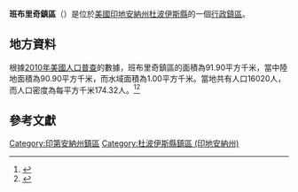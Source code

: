 {{noteTA
|G1=USState
|G2=地名
|G3=Unit
}}
{{Infobox settlement
|official_name            = 班布里奇鎮區
|native_name = Bainbridge Township
|settlement_type          = [[行政鎮區|行政鎮區]]
|image_skyline            = Dubois - Bainbridge.jpg
|imagesize                = 250px
|image_map                = Map highlighting Bainbridge Township, Dubois County, Indiana.svg
|mapsize                  = 250px
|pushpin_map  =USA Indiana
|pushpin_label = 班布里奇鎮區
|pushpin_label_position   = top
|pushpin_map_caption      = 班布里奇鎮區在印地安納州的位置
|subdivision_type         = [[世界政區索引|國家]]
|subdivision_type1        = [[美国州份|州份]]
|subdivision_type2        = [[印地安納州行政区划|縣]]
|subdivision_name         = [[美国|美国]]
|subdivision_name1        = [[印地安納州|印地安納州]]
|subdivision_name2        = [[杜波伊斯縣_(印地安納州)|杜波伊斯縣]]
|elevation_ft             = 453
|elevation_m              = 138
|timezone                 = [[北美东部時區|北美东部時區]]
|area_total_km2           = 91.90
|area_land_km2            = 90.90
|area_water_km2           = 1.00
|area_total_sq_mi         = 
|area_land_sq_mi          = 
|area_water_sq_mi         = 
|population_as_of         = [[2010年美國人口普查|2010]]
|population_footnotes     = 
|population_total         = 16020
|population_density_km2   = auto
|population_density_sq_mi = auto
|utc_offset               = -5
|coordinates              = {{coord|38|23|11|N|86|55|57|W|type:city_region:US-AL_source:GNS-enwiki|display=inline,title}}
| coor_pinpoint           = 
| coordinates_footnotes   = 
|timezone_DST             = EDT
|utc_offset_DST           = -4
|postal_code_type         = [[美國郵區編號|郵區編號]]
|postal_code              = 
|area_code                = {{link-en|电话区号812|Area code 812|812}}
|blank_name = [[地名信息系统|GNIS ID]]
|blank_info = 453093
}}
'''班布里奇鎮區'''（{{lang-en|Bainbridge Township}}）是位於[[美國|美國]][[印地安納州|印地安納州]][[杜波伊斯縣_(印地安納州)|杜波伊斯縣]]的一個[[行政鎮區|行政鎮區]]。

== 地方資料 ==
根據[[2010年美國人口普查|2010年美國人口普查]]的數據，班布里奇鎮區的面積為91.90平方千米，當中陸地面積為90.90平方千米，而水域面積為1.00平方千米。當地共有人口16020人，而人口密度為每平方千米174.32人。<ref name="GR8">{{cite web|url=http://factfinder2.census.gov|publisher=[[美国人口调查局|美国人口调查局]]|accessdate=2011-05-14|title=American FactFinder|archive-date=2013-09-11|archive-url=https://web.archive.org/web/20130911234518/http://factfinder2.census.gov/|dead-url=no}}</ref><ref>{{cite web|url=https://www.citypopulation.de/en/usa/illinois/admin/|title=USA: Illinois (Counties and Townships) - City Population|accessdate=2020-07-12|archive-date=2020-04-22|archive-url=https://web.archive.org/web/20200422090607/https://www.citypopulation.de/en/usa/illinois/admin/|dead-url=no}}</ref>

== 參考文獻 ==
{{reflist}}

{{杜波伊斯縣 (印地安納州)}}

{{DEFAULTSORT:Bainbridge Township}}
[[Category:印第安納州鎮區|Category:印第安納州鎮區]]
[[Category:杜波伊斯縣鎮區_(印地安納州)|Category:杜波伊斯縣鎮區 (印地安納州)]]

{{Indiana-geo-stub}}